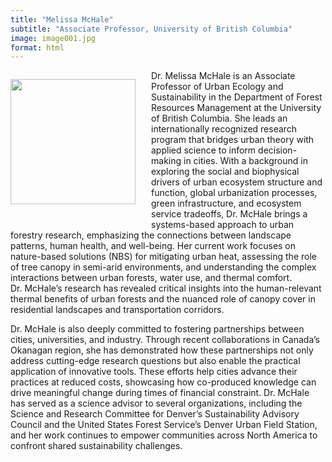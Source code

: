 ```yaml
---
title: "Melissa McHale"
subtitle: "Associate Professor, University of British Columbia"
image: image001.jpg
format: html
---
```


::: {style="float: left; margin-right: 25px; margin-bottom: 25px"}
![](mchale.jpeg){fig-alt="Portrait of Dr. Melissa McHale" width="200"}
:::

Dr. Melissa McHale is an Associate Professor of Urban Ecology and
Sustainability in the Department of Forest Resources Management at the
University of British Columbia. She leads an internationally recognized
research program that bridges urban theory with applied science to
inform decision-making in cities. With a background in exploring the
social and biophysical drivers of urban ecosystem structure and
function, global urbanization processes, green infrastructure, and
ecosystem service tradeoffs, Dr. McHale brings a systems-based approach
to urban forestry research, emphasizing the connections between
landscape patterns, human health, and well-being. Her current work
focuses on nature-based solutions (NBS) for mitigating urban heat,
assessing the role of tree canopy in semi-arid environments, and
understanding the complex interactions between urban forests, water use,
and thermal comfort. Dr. McHale’s research has revealed critical
insights into the human-relevant thermal benefits of urban forests and
the nuanced role of canopy cover in residential landscapes and
transportation corridors.

Dr. McHale is also deeply committed to fostering partnerships between
cities, universities, and industry. Through recent collaborations in
Canada’s Okanagan region, she has demonstrated how these partnerships
not only address cutting-edge research questions but also enable the
practical application of innovative tools. These efforts help cities
advance their practices at reduced costs, showcasing how co-produced
knowledge can drive meaningful change during times of financial
constraint. Dr. McHale has served as a science advisor to several
organizations, including the Science and Research Committee for Denver’s
Sustainability Advisory Council and the United States Forest Service’s
Denver Urban Field Station, and her work continues to empower
communities across North America to confront shared sustainability
challenges.
